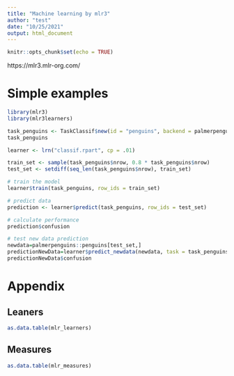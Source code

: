 ```yaml
---
title: "Machine learning by mlr3"
author: "test"
date: "10/25/2021"
output: html_document
---
```


```r
knitr::opts_chunk$set(echo = TRUE)
```


https://mlr3.mlr-org.com/




# Simple examples

```r

library(mlr3)
library(mlr3learners)

task_penguins <- TaskClassif$new(id = "penguins", backend = palmerpenguins::penguins, target = "species")
task_penguins

learner <- lrn("classif.rpart", cp = .01)

train_set <- sample(task_penguins$nrow, 0.8 * task_penguins$nrow)
test_set <- setdiff(seq_len(task_penguins$nrow), train_set)

# train the model
learner$train(task_penguins, row_ids = train_set)

# predict data
prediction <- learner$predict(task_penguins, row_ids = test_set)

# calculate performance
prediction$confusion

# test new data prediction
newdata=palmerpenguins::penguins[test_set,]
predictionNewData=learner$predict_newdata(newdata, task = task_penguins)
predictionNewData$confusion


```

# Appendix

## Leaners

```r

as.data.table(mlr_learners)


```

## Measures

```r

as.data.table(mlr_measures)


```



